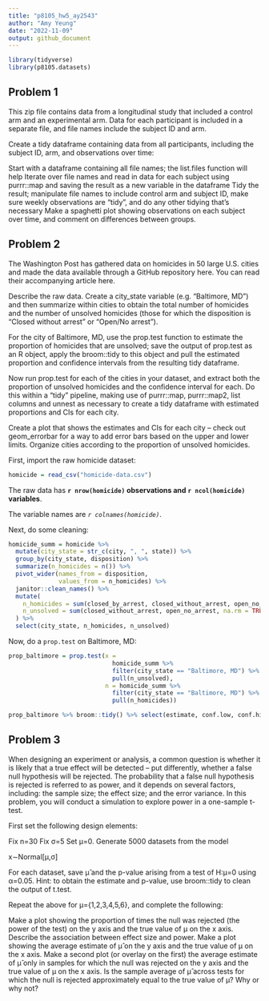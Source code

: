 ```yaml
---
title: "p8105_hw5_ay2543"
author: "Amy Yeung"
date: "2022-11-09"
output: github_document
---
```


```r
library(tidyverse)
library(p8105.datasets)
```


## Problem 1

This zip file contains data from a longitudinal study that included a control arm and an experimental arm. Data for each participant is included in a separate file, and file names include the subject ID and arm.

Create a tidy dataframe containing data from all participants, including the subject ID, arm, and observations over time:

Start with a dataframe containing all file names; the list.files function will help
Iterate over file names and read in data for each subject using purrr::map and saving the result as a new variable in the dataframe
Tidy the result; manipulate file names to include control arm and subject ID, make sure weekly observations are “tidy”, and do any other tidying that’s necessary
Make a spaghetti plot showing observations on each subject over time, and comment on differences between groups.



## Problem 2

The Washington Post has gathered data on homicides in 50 large U.S. cities and made the data available through a GitHub repository here. You can read their accompanying article here.

Describe the raw data. Create a city_state variable (e.g. “Baltimore, MD”) and then summarize within cities to obtain the total number of homicides and the number of unsolved homicides (those for which the disposition is “Closed without arrest” or “Open/No arrest”).

For the city of Baltimore, MD, use the prop.test function to estimate the proportion of homicides that are unsolved; save the output of prop.test as an R object, apply the broom::tidy to this object and pull the estimated proportion and confidence intervals from the resulting tidy dataframe.

Now run prop.test for each of the cities in your dataset, and extract both the proportion of unsolved homicides and the confidence interval for each. Do this within a “tidy” pipeline, making use of purrr::map, purrr::map2, list columns and unnest as necessary to create a tidy dataframe with estimated proportions and CIs for each city.

Create a plot that shows the estimates and CIs for each city – check out geom_errorbar for a way to add error bars based on the upper and lower limits. Organize cities according to the proportion of unsolved homicides.

First, import the raw homicide dataset:

```r
homicide = read_csv("homicide-data.csv")
```

The raw data has **`r nrow(homicide)` observations and `r ncol(homicide)` variables**.

The variable names are *`r colnames(homicide)`*.

Next, do some cleaning:

```r
homicide_summ = homicide %>% 
  mutate(city_state = str_c(city, ", ", state)) %>% 
  group_by(city_state, disposition) %>% 
  summarize(n_homicides = n()) %>% 
  pivot_wider(names_from = disposition,
              values_from = n_homicides) %>% 
  janitor::clean_names() %>% 
  mutate(
    n_homicides = sum(closed_by_arrest, closed_without_arrest, open_no_arrest, na.rm = TRUE),
    n_unsolved = sum(closed_without_arrest, open_no_arrest, na.rm = TRUE)
  ) %>% 
  select(city_state, n_homicides, n_unsolved)


```


Now, do a `prop.test` on Baltimore, MD:
```r
prop_baltimore = prop.test(x = 
                             homicide_summ %>% 
                             filter(city_state == "Baltimore, MD") %>% 
                             pull(n_unsolved), 
                           n = homicide_summ %>% 
                             filter(city_state == "Baltimore, MD") %>% 
                             pull(n_homicides)) 

prop_baltimore %>% broom::tidy() %>% select(estimate, conf.low, conf.high)

```


## Problem 3

When designing an experiment or analysis, a common question is whether it is likely that a true effect will be detected – put differently, whether a false null hypothesis will be rejected. The probability that a false null hypothesis is rejected is referred to as power, and it depends on several factors, including: the sample size; the effect size; and the error variance. In this problem, you will conduct a simulation to explore power in a one-sample t-test.

First set the following design elements:

Fix n=30
Fix σ=5
Set μ=0. Generate 5000 datasets from the model

x∼Normal[μ,σ]

For each dataset, save μ̂  and the p-value arising from a test of H:μ=0 using α=0.05. Hint: to obtain the estimate and p-value, use broom::tidy to clean the output of t.test.

Repeat the above for μ={1,2,3,4,5,6}, and complete the following:

Make a plot showing the proportion of times the null was rejected (the power of the test) on the y axis and the true value of μ on the x axis. Describe the association between effect size and power.
Make a plot showing the average estimate of μ̂  on the y axis and the true value of μ on the x axis. Make a second plot (or overlay on the first) the average estimate of μ̂  only in samples for which the null was rejected on the y axis and the true value of μ on the x axis. Is the sample average of μ̂  across tests for which the null is rejected approximately equal to the true value of μ? Why or why not?






